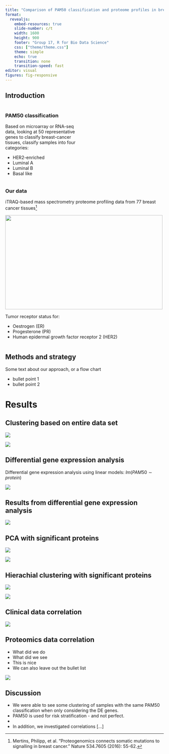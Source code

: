 ```yaml
---
title: "Comparison of PAM50 classification and proteome profiles in breast cancer tissue"
format: 
  revealjs:
    embed-resources: true
    slide-number: c/t
    width: 1600
    height: 900
    footer: "Group 17, R for Bio Data Science"
    css: ["theme/theme.css"]
    theme: simple
    echo: true
    transition: none
    transition-speed: fast
editor: visual
figures: fig-responsive
---
```


## Introduction {.smaller}

:::: {columns}

::: {.column width="49%"}
### PAM50 classification
Based on microarray or RNA-seq data, looking at 50 representative genes to classify breast-cancer tissues, classify samples into four categories:

-   HER2-enriched
-   Luminal A
-   Luminal B
-   Basal like
:::


::: {.column width="-51%"}
### Our data

iTRAQ-based mass spectrometry proteome profiling data from 77 breast cancer tissues[^1]

![](../results/pam50distribution.png){width=500 height=300 fig-align="center"}

Tumor receptor status for:

- Oestrogen (ER)
- Progesterone (PR)
- Human epidermal growth factor receptor 2 (HER2)
:::

[^1]: Mertins, Philipp, et al. "Proteogenomics connects somatic mutations to signalling in breast cancer." Nature 534.7605 (2016): 55-62.

::::

## Methods and strategy

Some text about our approach, or a flow chart

- bullet point 1
- bullet point 2


# Results


## Clustering based on entire data set {.center}

::: {layout-ncol=2}

![](../results/PCA1.png)

![](../results/hc_dendro_all.png)
:::

## Differential gene expression analysis{.nostretch}

Differential gene expression analysis using linear models: $lm(PAM50 \sim protein)$

![](../results/volcano_plots.png){fig-align="center"}


## Results from differential gene expression analysis

![](../results/heatmap_combined.png){fig-align="center"}

## PCA with significant proteins
::: {layout-ncol=2}

![](../results/PCA1.png)

![](../results/PCA_with_clusters.png)
:::

## Hierachial clustering with significant proteins 
::: {layout-ncol=2}

![](../results/hc_dendro_all.png)

![](../results/ddg_plot_significant_genes.png)
:::

## Clinical data correlation

![](../results/Corr_subclasses.png){fig-align="center"}

## Proteomics data correlation
:::{layout-ncol=2}
- What did we do
- What did we see
- This is nice
- We can also leave out the bullet list

![](../results/Protein_corr_4p.png)
:::


## Discussion

- We were able to see some clustering of samples with the same PAM50 classification when only considering the DE genes.  
- PAM50 is used for risk stratification - and not perfect.
- 

- In addition, we investigated correlations [...]
